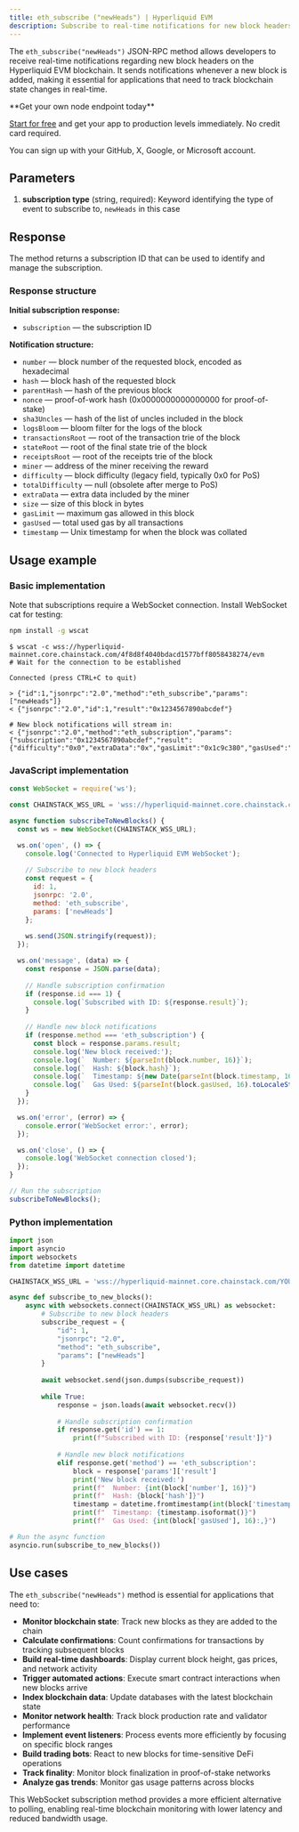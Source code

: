 ```yaml
---
title: eth_subscribe ("newHeads") | Hyperliquid EVM
description: Subscribe to real-time notifications for new block headers on Hyperliquid EVM blockchain. Sends notifications whenever a new block is added.
---
```


The `eth_subscribe("newHeads")` JSON-RPC method allows developers to receive real-time notifications regarding new block headers on the Hyperliquid EVM blockchain. It sends notifications whenever a new block is added, making it essential for applications that need to track blockchain state changes in real-time.

<Check>
**Get your own node endpoint today**

[Start for free](https://console.chainstack.com/) and get your app to production levels immediately. No credit card required.

You can sign up with your GitHub, X, Google, or Microsoft account.
</Check>

## Parameters

1. **subscription type** (string, required): Keyword identifying the type of event to subscribe to, `newHeads` in this case

## Response

The method returns a subscription ID that can be used to identify and manage the subscription.

### Response structure

**Initial subscription response:**
- `subscription` — the subscription ID

**Notification structure:**
- `number` — block number of the requested block, encoded as hexadecimal
- `hash` — block hash of the requested block
- `parentHash` — hash of the previous block
- `nonce` — proof-of-work hash (0x0000000000000000 for proof-of-stake)
- `sha3Uncles` — hash of the list of uncles included in the block
- `logsBloom` — bloom filter for the logs of the block
- `transactionsRoot` — root of the transaction trie of the block
- `stateRoot` — root of the final state trie of the block
- `receiptsRoot` — root of the receipts trie of the block
- `miner` — address of the miner receiving the reward
- `difficulty` — block difficulty (legacy field, typically 0x0 for PoS)
- `totalDifficulty` — null (obsolete after merge to PoS)
- `extraData` — extra data included by the miner
- `size` — size of this block in bytes
- `gasLimit` — maximum gas allowed in this block
- `gasUsed` — total used gas by all transactions
- `timestamp` — Unix timestamp for when the block was collated

## Usage example

### Basic implementation

<Info>
Note that subscriptions require a WebSocket connection. Install WebSocket cat for testing:

```bash
npm install -g wscat
```
</Info>

```shell wscat
$ wscat -c wss://hyperliquid-mainnet.core.chainstack.com/4f8d8f4040bdacd1577bff8058438274/evm
# Wait for the connection to be established

Connected (press CTRL+C to quit)

> {"id":1,"jsonrpc":"2.0","method":"eth_subscribe","params":["newHeads"]}
< {"jsonrpc":"2.0","id":1,"result":"0x1234567890abcdef"}

# New block notifications will stream in:
< {"jsonrpc":"2.0","method":"eth_subscription","params":{"subscription":"0x1234567890abcdef","result":{"difficulty":"0x0","extraData":"0x","gasLimit":"0x1c9c380","gasUsed":"0x5208","hash":"0x...","logsBloom":"0x...","miner":"0x...","nonce":"0x0000000000000000","number":"0x1234","parentHash":"0x...","receiptsRoot":"0x...","sha3Uncles":"0x...","size":"0x220","stateRoot":"0x...","timestamp":"0x65abc123","transactionsRoot":"0x..."}}}
```

### JavaScript implementation

```javascript
const WebSocket = require('ws');

const CHAINSTACK_WSS_URL = 'wss://hyperliquid-mainnet.core.chainstack.com/YOUR_ENDPOINT/evm';

async function subscribeToNewBlocks() {
  const ws = new WebSocket(CHAINSTACK_WSS_URL);

  ws.on('open', () => {
    console.log('Connected to Hyperliquid EVM WebSocket');
    
    // Subscribe to new block headers
    const request = {
      id: 1,
      jsonrpc: '2.0',
      method: 'eth_subscribe',
      params: ['newHeads']
    };
    
    ws.send(JSON.stringify(request));
  });

  ws.on('message', (data) => {
    const response = JSON.parse(data);
    
    // Handle subscription confirmation
    if (response.id === 1) {
      console.log(`Subscribed with ID: ${response.result}`);
    }
    
    // Handle new block notifications
    if (response.method === 'eth_subscription') {
      const block = response.params.result;
      console.log('New block received:');
      console.log(`  Number: ${parseInt(block.number, 16)}`);
      console.log(`  Hash: ${block.hash}`);
      console.log(`  Timestamp: ${new Date(parseInt(block.timestamp, 16) * 1000).toISOString()}`);
      console.log(`  Gas Used: ${parseInt(block.gasUsed, 16).toLocaleString()}`);
    }
  });

  ws.on('error', (error) => {
    console.error('WebSocket error:', error);
  });

  ws.on('close', () => {
    console.log('WebSocket connection closed');
  });
}

// Run the subscription
subscribeToNewBlocks();
```

### Python implementation

```python
import json
import asyncio
import websockets
from datetime import datetime

CHAINSTACK_WSS_URL = 'wss://hyperliquid-mainnet.core.chainstack.com/YOUR_ENDPOINT/evm'

async def subscribe_to_new_blocks():
    async with websockets.connect(CHAINSTACK_WSS_URL) as websocket:
        # Subscribe to new block headers
        subscribe_request = {
            "id": 1,
            "jsonrpc": "2.0",
            "method": "eth_subscribe",
            "params": ["newHeads"]
        }
        
        await websocket.send(json.dumps(subscribe_request))
        
        while True:
            response = json.loads(await websocket.recv())
            
            # Handle subscription confirmation
            if response.get('id') == 1:
                print(f"Subscribed with ID: {response['result']}")
            
            # Handle new block notifications
            elif response.get('method') == 'eth_subscription':
                block = response['params']['result']
                print('New block received:')
                print(f"  Number: {int(block['number'], 16)}")
                print(f"  Hash: {block['hash']}")
                timestamp = datetime.fromtimestamp(int(block['timestamp'], 16))
                print(f"  Timestamp: {timestamp.isoformat()}")
                print(f"  Gas Used: {int(block['gasUsed'], 16):,}")

# Run the async function
asyncio.run(subscribe_to_new_blocks())
```

## Use cases

The `eth_subscribe("newHeads")` method is essential for applications that need to:

* **Monitor blockchain state**: Track new blocks as they are added to the chain
* **Calculate confirmations**: Count confirmations for transactions by tracking subsequent blocks
* **Build real-time dashboards**: Display current block height, gas prices, and network activity
* **Trigger automated actions**: Execute smart contract interactions when new blocks arrive
* **Index blockchain data**: Update databases with the latest blockchain state
* **Monitor network health**: Track block production rate and validator performance
* **Implement event listeners**: Process events more efficiently by focusing on specific block ranges
* **Build trading bots**: React to new blocks for time-sensitive DeFi operations
* **Track finality**: Monitor block finalization in proof-of-stake networks
* **Analyze gas trends**: Monitor gas usage patterns across blocks

This WebSocket subscription method provides a more efficient alternative to polling, enabling real-time blockchain monitoring with lower latency and reduced bandwidth usage.